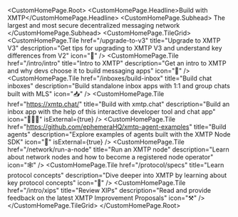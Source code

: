
<CustomHomePage.Root>
  <CustomHomePage.Headline>Build with XMTP</CustomHomePage.Headline>
  <CustomHomePage.Subhead>
    The largest and most secure decentralized messaging network
  </CustomHomePage.Subhead>
  <CustomHomePage.TileGrid>
    <CustomHomePage.Tile
      href="/upgrade-to-v3"
      title="Upgrade to XMTP V3"
      description="Get tips for upgrading to XMTP V3 and understand key differences from V2"
      icon="🚀"
    />
    <CustomHomePage.Tile
      href="/intro/intro"
      title="Intro to XMTP"
      description="Get an intro to XMTP and why devs choose it to build messaging apps"
      icon="🤝"
    />
    <CustomHomePage.Tile
      href="/inboxes/build-inbox"
      title="Build chat inboxes"
      description="Build standalone inbox apps with 1:1 and group chats built with MLS"
      icon="📥"
    />
    <CustomHomePage.Tile
      href="https://xmtp.chat/"
      title="Build with xmtp.chat"
      description="Build an inbox app with the help of this interactive developer tool and chat app"
      icon="🧑🏽‍💻"
      isExternal={true}
    />
    <CustomHomePage.Tile
      href="https://github.com/ephemeraHQ/xmtp-agent-examples"
      title="Build agents"
      description="Explore examples of agents built with the XMTP Node SDK"
      icon="🤖"
      isExternal={true}
    />
    <CustomHomePage.Tile
      href="/network/run-a-node"
      title="Run an XMTP node"
      description="Learn about network nodes and how to become a registered node operator"
      icon="🕸️"
    />
    <CustomHomePage.Tile
      href="/protocol/specs"
      title="Learn protocol concepts"
      description="Dive deeper into XMTP by learning about key protocol concepts"
      icon="🧠"
    />
    <CustomHomePage.Tile
      href="/intro/xips"
      title="Review XIPs"
      description="Read and provide feedback on the latest XMTP Improvement Proposals"
      icon="⚒️"
    />
  </CustomHomePage.TileGrid>
</CustomHomePage.Root>
